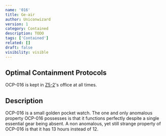 ```yaml
---
name: '016'
title: Ge-air
author: Uniconwizard
version: 1
category: Contained
description: TODO
tags: ['Contained']
related: []
draft: false
visibility: visible
---
```


## Optimal Containment Protocols
OCP-016 is kept in [Z5-2](staff/z5-2)'s office at all times.

## Description
OCP-016 is a small golden pocket watch.
The one and only anomalous property OCP-016 possesses is that it functions perfectly despite a single essential gear being absent.
A non anomalous, yet still strange property of OCP-016 is that it has 13 hours instead of 12.
